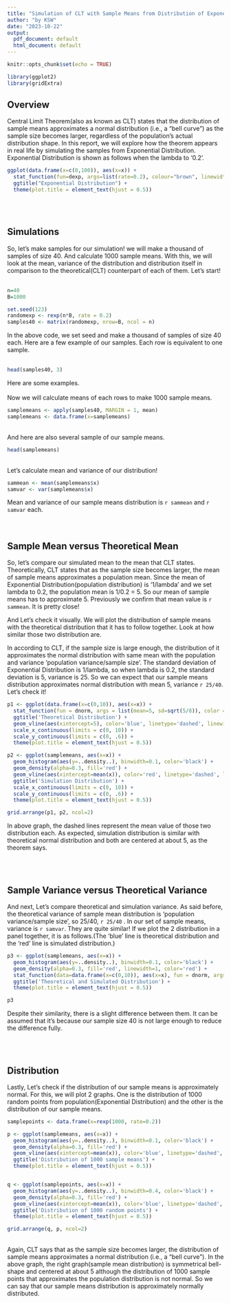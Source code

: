 ---
title: "Simulation of CLT with Sample Means from Distribution of Exponential Distribution"
author: "by KSW"
date: "2023-10-22"
output:
  pdf_document: default
  html_document: default
---

```{r setup, include=FALSE}
knitr::opts_chunk$set(echo = TRUE)
```

```{r, echo=FALSE}
library(ggplot2)
library(gridExtra)
```


## Overview
Central Limit Theorem(also as known as CLT) states that the distribution of sample means approximates a normal distribution (i.e., a “bell curve”) as the sample size becomes larger, regardless of the population's actual distribution shape. In this report, we will explore how the theorem appears in real life by simulating the samples from Exponential Distribution. Exponential Distribution is shown as follows when the lambda to '0.2'.

```{r, echo=FALSE}
ggplot(data.frame(x=c(0,100)), aes(x=x)) +
  stat_function(fun=dexp, args=list(rate=0.2), colour="brown", linewidth =1.5) +
  ggtitle("Exponential Distribution") +
  theme(plot.title = element_text(hjust = 0.5))
```

<br/><br/>

## Simulations
So, let's make samples for our simulation! we will make a thousand of samples of size 40. And calculate 1000 sample means. With this, we will look at the mean, variance of the distribution and distribution itself in comparison to the theoretical(CLT) counterpart of each of them. Let's start!
<br/><br/>
```{r}
n=40
B=1000

set.seed(123)
randomexp <- rexp(n*B, rate = 0.2)
samples40 <- matrix(randomexp, nrow=B, ncol = n)
```
In the above code, we set seed and make a thousand of samples of size 40 each. Here are a few example of our samples. Each row is equivalent to one sample.
<br/><br/>
```{r}
head(samples40, 3)
```
Here are some examples.
<br/><br/>
Now we will calculate means of each rows to make 1000 sample means. 

```{r}
samplemeans <- apply(samples40, MARGIN = 1, mean)
samplemeans <- data.frame(x=samplemeans)
```
<br/>
And here are also several sample of our sample means.

```{r}
head(samplemeans)
```
<br/>
Let's calculate mean and variance of our distribution!
```{r}
sammean <- mean(samplemeans$x)
samvar <- var(samplemeans$x)
```

Mean and variance of our sample means distribution is `r sammean` and `r samvar` each.
<br/><br/><br/>

## Sample Mean versus Theoretical Mean
So, let's compare our simulated mean to the mean that CLT states. Theoretically, CLT states that as the sample size becomes larger, the mean of sample means approximates a population mean. Since the mean of Exponential Distribution(population distribution) is '1/lambda' and we set lambda to 0.2, the population mean is 1/0.2 = 5. So our mean of sample means has to approximate 5. Previously we confirm that mean value is `r sammean`. It is pretty close!

And Let's check it visually. We will plot the distribution of sample means with the theoretical distribution that it has to follow together. Look at how similar those two distribution are.

In according to CLT, if the sample size is large enough, the distribution of it approximates the normal distribution with same mean with the population and variance 'population variance/sample size'. The standard deviation of Exponential Distribution is 1/lambda, so when lambda is 0.2, the standard deviation is 5, variance is 25. So we can expect that our sample means distribution approximates normal distribution with mean 5, variance `r 25/40`. Let's check it!

```{r, echo=FALSE, warning=FALSE}
p1 <- ggplot(data.frame(x=c(0,10)), aes(x=x)) +
  stat_function(fun = dnorm, args = list(mean=5, sd=sqrt(5/8)), color = 'blue', linewidth=1)+
  ggtitle('Theoretical Distribution') +
  geom_vline(aes(xintercept=5), color='blue', linetype='dashed', linewidth=1) +
  scale_x_continuous(limits = c(0, 10)) +
  scale_y_continuous(limits = c(0, .6)) +
  theme(plot.title = element_text(hjust = 0.5))

p2 <- ggplot(samplemeans, aes(x=x)) + 
  geom_histogram(aes(y=..density..), binwidth=0.1, color='black') +
  geom_density(alpha=0.3, fill='red') +
  geom_vline(aes(xintercept=mean(x)), color='red', linetype='dashed', linewidth=1) +
  ggtitle('Simulation Distribution') +
  scale_x_continuous(limits = c(0, 10)) +
  scale_y_continuous(limits = c(0, .6)) +
  theme(plot.title = element_text(hjust = 0.5))

grid.arrange(p1, p2, ncol=2)
```

In above graph, the dashed lines represent the mean value of those two distribution each. As expected, simulation distribution is similar with theoretical normal distribution and both are centered at about 5, as the theorem says.

<br/><br/>

## Sample Variance versus Theoretical Variance
And next, Let's compare theoretical and simulation variance.
As said before, the theoretical variance of sample mean distribution is 'population variance/sample size', so 25/40, `r 25/40` . In our set of sample means, variance is `r samvar`. They are quite similar! If we plot the 2 distribution in a panel together, it is as follows.(The 'blue' line is theoretical distribution and the 'red' line is simulated distribution.)

```{r, echo=FALSE}
p3 <- ggplot(samplemeans, aes(x=x)) +
  geom_histogram(aes(y=..density..), binwidth=0.1, color='black') +
  geom_density(alpha=0.3, fill='red', linewidth=1, color='red') +
  stat_function(data=data.frame(x=c(0,10)), aes(x=x), fun = dnorm, args = list(mean=5, sd=sqrt(5/8)), color='blue', linewidth=1) +
  ggtitle('Theoretical and Simulated Distribution') +
  theme(plot.title = element_text(hjust = 0.5))

p3
```

Despite their similarity, there is a slight difference between them. It can be assumed that it's because our sample size 40 is not large enough to reduce the difference fully.

<br/><br/>

## Distribution
Lastly, Let's check if the distribution of our sample means is approximately normal. For this, we will plot 2 graphs. One is the distribution of 1000 random points from population(Exponential Distribution) and the other is the distribution of our sample means.

```{r, echo=FALSE}
samplepoints <- data.frame(x=rexp(1000, rate=0.2))

p <- ggplot(samplemeans, aes(x=x)) + 
  geom_histogram(aes(y=..density..), binwidth=0.1, color='black') +
  geom_density(alpha=0.3, fill='red') +
  geom_vline(aes(xintercept=mean(x)), color='blue', linetype='dashed', linewidth=1) +
  ggtitle('Distribution of 1000 sample means') +
  theme(plot.title = element_text(hjust = 0.5))


q <- ggplot(samplepoints, aes(x=x)) +
  geom_histogram(aes(y=..density..), binwidth=0.4, color='black') +
  geom_density(alpha=0.3, fill='red') +
  geom_vline(aes(xintercept=mean(x)), color='blue', linetype='dashed', linewidth=1) +
  ggtitle('Distribution of 1000 random points') + 
  theme(plot.title = element_text(hjust = 0.5))

grid.arrange(q, p, ncol=2)
```
<br/>
Again, CLT says that as the sample size becomes larger, the distribution of sample means approximates a normal distribution (i.e., a “bell curve”).
In the above graph, the right graph(sample mean distribution) is symmetrical bell-shape and centered at about 5 although the distribution of 1000 sample points that approximates the population distribution is not normal. So we can say that our sample means distribution is approximately normally distributed.



